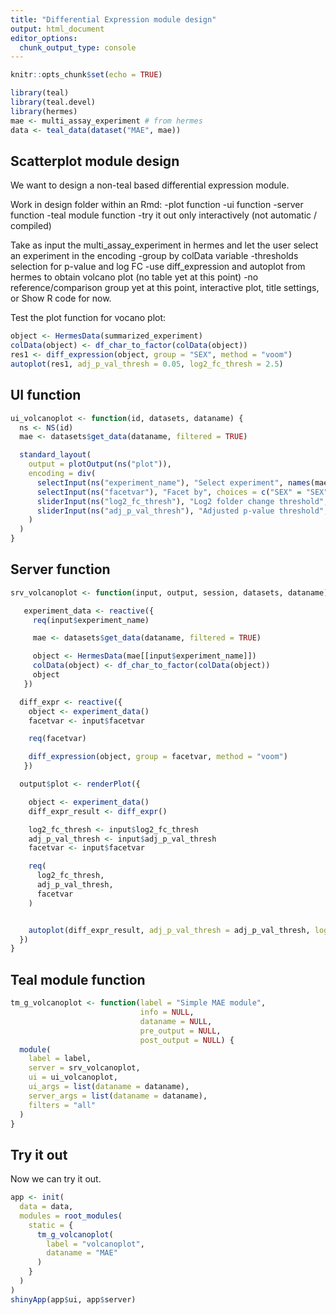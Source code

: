 ---
title: "Differential Expression module design"
output: html_document
editor_options:
  chunk_output_type: console
---

```{r setup, include=FALSE}
knitr::opts_chunk$set(echo = TRUE)

library(teal)
library(teal.devel)
library(hermes)
mae <- multi_assay_experiment # from hermes
data <- teal_data(dataset("MAE", mae))
```

## Scatterplot module design

We want to design a non-teal based differential expression module.

Work in design folder within an Rmd:
-plot function
-ui function
-server function
-teal module function
-try it out only interactively (not automatic / compiled)

Take as input the multi_assay_experiment in hermes and let the user select an experiment in the encoding
 -group by colData variable
 -thresholds selection for p-value and log FC
 -use diff_expression and autoplot from hermes to obtain volcano plot (no table yet at this point)
 -no reference/comparison group yet at this point, interactive plot, title settings, or Show R code for now.

Test the plot function for vocano plot:

```{r}
object <- HermesData(summarized_experiment)
colData(object) <- df_char_to_factor(colData(object))
res1 <- diff_expression(object, group = "SEX", method = "voom")
autoplot(res1, adj_p_val_thresh = 0.05, log2_fc_thresh = 2.5)
```

## UI function

```{r}
ui_volcanoplot <- function(id, datasets, dataname) {
  ns <- NS(id)
  mae <- datasets$get_data(dataname, filtered = TRUE)

  standard_layout(
    output = plotOutput(ns("plot")),
    encoding = div(
      selectInput(ns("experiment_name"), "Select experiment", names(mae)),
      selectInput(ns("facetvar"), "Facet by", choices = c("SEX" = "SEX", "AGE18" = "AGE18")),
      sliderInput(ns("log2_fc_thresh"), "Log2 folder change threshold", value = 2.5, min = 0.1, max = 10),
      sliderInput(ns("adj_p_val_thresh"), "Adjusted p-value threshold", value = 0.05, min = 0.01, max = 1)
    )
  )
}
```

## Server function

```{r}
srv_volcanoplot <- function(input, output, session, datasets, dataname) {

   experiment_data <- reactive({
     req(input$experiment_name)

     mae <- datasets$get_data(dataname, filtered = TRUE)

     object <- HermesData(mae[[input$experiment_name]])
     colData(object) <- df_char_to_factor(colData(object))
     object
   })

  diff_expr <- reactive({
    object <- experiment_data()
    facetvar <- input$facetvar

    req(facetvar)

    diff_expression(object, group = facetvar, method = "voom")
   })

  output$plot <- renderPlot({

    object <- experiment_data()
    diff_expr_result <- diff_expr()

    log2_fc_thresh <- input$log2_fc_thresh
    adj_p_val_thresh <- input$adj_p_val_thresh
    facetvar <- input$facetvar

    req(
      log2_fc_thresh,
      adj_p_val_thresh,
      facetvar
    )


    autoplot(diff_expr_result, adj_p_val_thresh = adj_p_val_thresh, log2_fc_thresh = log2_fc_thresh)
  })
}
```

## Teal module function

```{r}
tm_g_volcanoplot <- function(label = "Simple MAE module",
                             info = NULL,
                             dataname = NULL,
                             pre_output = NULL,
                             post_output = NULL) {
  module(
    label = label,
    server = srv_volcanoplot,
    ui = ui_volcanoplot,
    ui_args = list(dataname = dataname),
    server_args = list(dataname = dataname),
    filters = "all"
  )
}
```


## Try it out

Now we can try it out.

```{r}
app <- init(
  data = data,
  modules = root_modules(
    static = {
      tm_g_volcanoplot(
        label = "volcanoplot",
        dataname = "MAE"
      )
    }
  )
)
shinyApp(app$ui, app$server)
```

